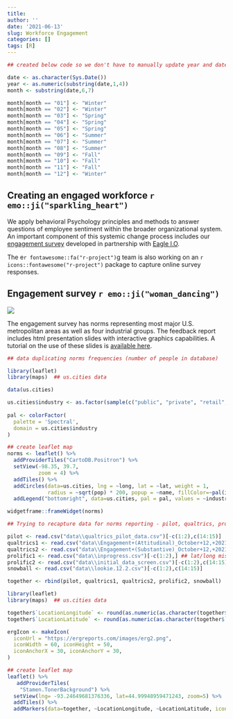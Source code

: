 ```yaml
---
title: 
author: ''
date: '2021-06-13'
slug: Workforce Engagement
categories: []
tags: [R]
---
```



```r

## created below code so we don't have to manually update year and date

date <- as.character(Sys.Date())
year <- as.numeric(substring(date,1,4))
month <- substring(date,6,7)

month[month == "01"] <- "Winter"
month[month == "02"] <- "Winter"
month[month == "03"] <- "Spring"
month[month == "04"] <- "Spring"
month[month == "05"] <- "Spring"
month[month == "06"] <- "Summer"
month[month == "07"] <- "Summer"
month[month == "08"] <- "Summer"
month[month == "09"] <- "Fall"
month[month == "10"] <- "Fall"
month[month == "11"] <- "Fall"
month[month == "12"] <- "Winter"

```

## Creating an engaged workforce `r emo::ji("sparkling_heart")` 

We apply behavioral Psychology principles and methods to answer questions of employee sentiment within the broader organizational system. An important component of this systemic change process includes our [engagement survey](https://bookdown.org/kulasj/engagetech/) developed in partnership with [Eagle I.O](https://eagle-io.weebly.com/). 

The e`r fontawesome::fa("r-project")`g team is also working on an `r icons::fontawesome("r-project")` package to capture online survey responses.  

## Engagement survey `r emo::ji("woman_dancing")` {#engage}

![](engage.PNG) 

The engagement survey has norms representing most major U.S. metropolitan areas as well as four industrial groups. The feedback report includes html presentation slides with interactive graphics capabilities. A tutorial on the use of these slides is [available here](https://jtkulas.github.io/slides/). 

```r

## data duplicating norms frequencies (number of people in database)

library(leaflet)
library(maps)  ## us.cities data

data(us.cities)

us.cities$industry <- as.factor(sample(c("public", "private", "retail", "manufacturing"), size=1005, replace=TRUE))
  
pal <- colorFactor(
  palette = 'Spectral',
  domain = us.cities$industry
)

## create leaflet map
norms <- leaflet() %>% 
  addProviderTiles("CartoDB.Positron") %>% 
  setView(-98.35, 39.7,
          zoom = 4) %>%
  addTiles() %>%
  addCircles(data=us.cities, lng = ~long, lat = ~lat, weight = 1,
             radius = ~sqrt(pop) * 200, popup = ~name, fillColor=~pal(industry)) %>%
  addLegend("bottomright", data=us.cities, pal = pal, values = ~industry, opacity = 1)

widgetframe::frameWidget(norms)

```

```r

## Trying to recapture data for norms reporting - pilot, qualtrics, prolific, and snowball (Eagle; final data collection at MSU); 4/12/23

pilot <- read.csv("data\\qualtrics_pilot_data.csv")[-c(1:2),c(14:15)]  ## n = 232 (November 2021)
qualtrics1 <- read.csv("data\\Engagement+(Attitudinal)_October+12,+2021_08.02.csv")[-c(1:2),c(14:15)]
qualtrics2 <- read.csv("data\\Engagement+(Substantive)_October+12,+2021_08.01.csv")[-c(1:2),c(14:15)]
prolific1 <- read.csv("data\\inprogress.csv")[-c(1:2),] ## lat/long missing
prolific2 <- read.csv("data\\initial_data_screen.csv")[-c(1:2),c(14:15)]
snowball <- read.csv("data\\lookie.12.2.csv")[-c(1:2),c(14:15)]

together <- rbind(pilot, qualtrics1, qualtrics2, prolific2, snowball)

library(leaflet)
library(maps)  ## us.cities data

together$`LocationLongitude` <- round(as.numeric(as.character(together$`LocationLongitude`)),1)
together$`LocationLatitude` <- round(as.numeric(as.character(together$`LocationLatitude`)),1)

ergIcon <- makeIcon(
  iconUrl = "https://ergreports.com/images/erg2.png",
  iconWidth = 60, iconHeight = 50,
  iconAnchorX = 30, iconAnchorY = 30,
)

## create leaflet map
leaflet() %>% 
   addProviderTiles(
    "Stamen.TonerBackground") %>% 
  setView(lng= -93.24649681376336, lat=44.99948959471243, zoom=5) %>%
  addTiles() %>%
  addMarkers(data=together, ~LocationLongitude, ~LocationLatitude, icon = ergIcon,  clusterOptions = markerClusterOptions())

```


